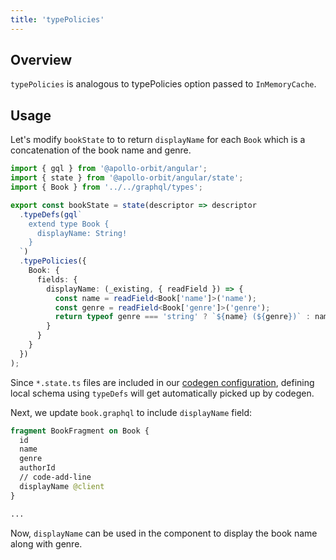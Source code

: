 ```yaml
---
title: 'typePolicies'
---
```



## Overview
`typePolicies` is analogous to <Link to="https://www.apollographql.com/docs/react/caching/cache-configuration/#typepolicies">typePolicies</Link> option passed to `InMemoryCache`.  

## Usage
Let's modify `bookState` to to return `displayName` for each `Book` which is a concatenation of the book name and genre.

```typescript title="library/states/book.state.ts"
import { gql } from '@apollo-orbit/angular';
import { state } from '@apollo-orbit/angular/state';
import { Book } from '../../graphql/types';

export const bookState = state(descriptor => descriptor
  .typeDefs(gql`
    extend type Book {
      displayName: String!
    }
  `)
  .typePolicies({
    Book: {
      fields: {
        displayName: (_existing, { readField }) => {
          const name = readField<Book['name']>('name');
          const genre = readField<Book['genre']>('genre');
          return typeof genre === 'string' ? `${name} (${genre})` : name;
        }
      }
    }
  })
);
```

Since `*.state.ts` files are included in our [codegen configuration](../../get-started/setup-environment/#setup-apollo-orbitcodegen), defining local schema using `typeDefs` will get automatically picked up by codegen.

Next, we update `book.graphql` to include `displayName` field:
```graphql title="library/gql/book.graphql"
fragment BookFragment on Book {
  id
  name
  genre
  authorId
  // code-add-line
  displayName @client
}

...
```

Now, `displayName` can be used in the component to display the book name along with genre.
